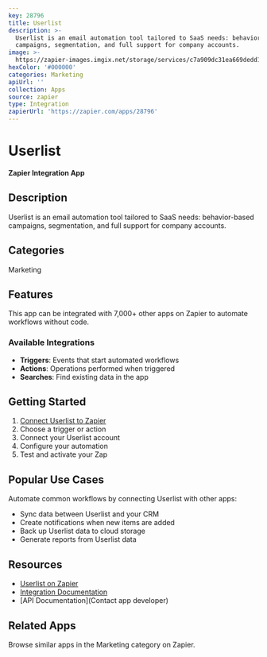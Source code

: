 ```yaml
---
key: 28796
title: Userlist
description: >-
  Userlist is an email automation tool tailored to SaaS needs: behavior-based
  campaigns, segmentation, and full support for company accounts.
image: >-
  https://zapier-images.imgix.net/storage/services/c7a909dc31ea669dedd18694988392c1.png?auto=format%2Ccompress&ixlib=python-3.0.0&q=50
hexColor: '#000000'
categories: Marketing
apiUrl: ''
collection: Apps
source: zapier
type: Integration
zapierUrl: 'https://zapier.com/apps/28796'
---
```

# Userlist

**Zapier Integration App**

## Description

Userlist is an email automation tool tailored to SaaS needs: behavior-based campaigns, segmentation, and full support for company accounts.

## Categories

Marketing

## Features

This app can be integrated with 7,000+ other apps on Zapier to automate workflows without code.

### Available Integrations

- **Triggers**: Events that start automated workflows
- **Actions**: Operations performed when triggered
- **Searches**: Find existing data in the app

## Getting Started

1. [Connect Userlist to Zapier](https://zapier.com/apps/28796)
2. Choose a trigger or action
3. Connect your Userlist account
4. Configure your automation
5. Test and activate your Zap

## Popular Use Cases

Automate common workflows by connecting Userlist with other apps:

- Sync data between Userlist and your CRM
- Create notifications when new items are added
- Back up Userlist data to cloud storage
- Generate reports from Userlist data

## Resources

- [Userlist on Zapier](https://zapier.com/apps/28796)
- [Integration Documentation](https://zapier.com/apps/28796/integrations)
- [API Documentation](Contact app developer)

## Related Apps

Browse similar apps in the Marketing category on Zapier.
